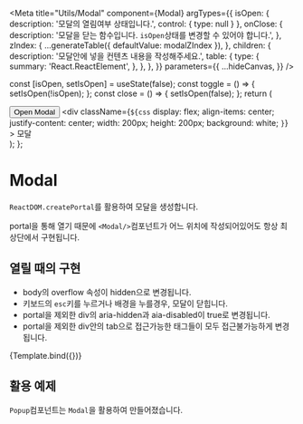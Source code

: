 
<Meta
  title="Utils/Modal"
  component={Modal}
  argTypes={{
    isOpen: { description: '모달의 열림여부 상태입니다.', control: { type: null } },
    onClose: {
      description: '모달을 닫는 함수입니다. `isOpen`상태를 변경할 수 있어야 합니다.',
    },
    zIndex: {
      ...generateTable({ defaultValue: modalZIndex }),
    },
    children: {
      description: '모달안에 넣을 컨텐츠 내용을 작성해주세요.',
      table: {
        type: {
          summary: 'React.ReactElement',
        },
      },
    },
  }}
  parameters={{
    ...hideCanvas,
  }}
/>

  const [isOpen, setIsOpen] = useState(false);
  const toggle = () => {
    setIsOpen(!isOpen);
  };
  const close = () => {
    setIsOpen(false);
  };
  return (
    <div>
      <Button onClick={toggle}>Open Modal</Button>
      <Modal isOpen={isOpen} onClose={close}>
        <div
          className={`${css`
            display: flex;
            align-items: center;
            justify-content: center;
            width: 200px;
            height: 200px;
            background: white;
          `}`}
        >
          모달
        </div>
      </Modal>
    </div>
  );
};

# Modal

`ReactDOM.createPortal`를 활용하여 모달을 생성합니다.

portal을 통해 열기 때문에 `<Modal/>`컴포넌트가 어느 위치에 작성되어있어도 항상 최상단에서 구현됩니다.

## 열릴 때의 구현

- body의 overflow 속성이 hidden으로 변경됩니다.
- 키보드의 `esc`키를 누르거나 배경을 누를경우, 모달이 닫힙니다.
- portal을 제외한 div의 aria-hidden과 aia-disabled이 true로 변경됩니다.
- portal을 제외한 div안의 tab으로 접근가능한 태그들이 모두 접근불가능하게 변경됩니다.

<Canvas>
  <Story name="default">{Template.bind({})}</Story>
</Canvas>

<ArgsTable story="default" />

## 활용 예제

`Popup`컴포넌트는 `Modal`을 활용하여 만들어졌습니다.

<Story id="components-popup-popup1--default-story" />
